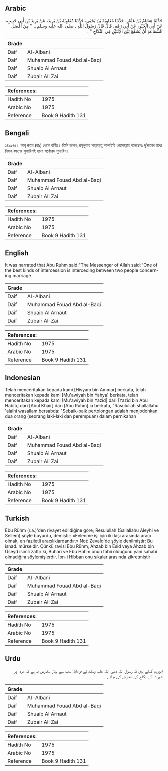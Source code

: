 ## Arabic


<div dir="rtl" lang="ar" style={{fontSize:'larger',backgroundColor:'#f8f9fa',padding:20}}>
حَدَّثَنَا هِشَامُ بْنُ عَمَّارٍ، حَدَّثَنَا مُعَاوِيَةُ بْنُ يَحْيَى، حَدَّثَنَا مُعَاوِيَةُ بْنُ يَزِيدَ، عَنْ يَزِيدَ بْنِ أَبِي حَبِيبٍ، عَنْ أَبِي الْخَيْرِ، عَنْ أَبِي رُهْمٍ، قَالَ قَالَ رَسُولُ اللَّهِ ـ صلى الله عليه وسلم ـ ‏ "‏ مِنْ أَفْضَلِ الشَّفَاعَةِ أَنْ يُشَفَّعَ بَيْنَ الاِثْنَيْنِ فِي النِّكَاحِ ‏"‏ ‏.‏
</div>
<div style={{backgroundColor:'#f8f9fa',padding:20, marginBottom: 10}}><table> <thead> <tr> <th>Grade</th> <th></th> </tr> </thead> <tbody> <tr><td>Daif</td><td>Al-Albani</td></tr><tr><td>Daif</td><td>Muhammad Fouad Abd al-Baqi</td></tr><tr><td>Daif</td><td>Shuaib Al Arnaut</td></tr><tr><td>Daif</td><td>Zubair Ali Zai</td></tr></tbody></table><table> <thead> <tr> <th>References:</th> <th></th> </tr> </thead> <tbody><tr><td>Hadith No</td><td>1975</td></tr><tr><td>Arabic No</td><td>1975</td></tr><tr><td>Reference</td><td>Book 9 Hadith 131</td></tr></tbody></table></div>

## Bengali


<div dir="ltr" lang="bn" style={{fontSize:'larger',backgroundColor:'#f8f9fa',padding:20}}>
১/১৯৭৫। আবূ রুহম (রাঃ) থেকে বর্ণিত। তিনি বলেন, রসূলুল্লাহ সাল্লাল্লাহু আলাইহি ওয়াসাল্লাম বলেছেনঃ দু’জনের মধ্যে বিবাহ বন্ধনের সুপারিশই হলো সর্বোত্তম সুপারিশ।
</div>
<div style={{backgroundColor:'#f8f9fa',padding:20, marginBottom: 10}}><table> <thead> <tr> <th>Grade</th> <th></th> </tr> </thead> <tbody> <tr><td>Daif</td><td>Al-Albani</td></tr><tr><td>Daif</td><td>Muhammad Fouad Abd al-Baqi</td></tr><tr><td>Daif</td><td>Shuaib Al Arnaut</td></tr><tr><td>Daif</td><td>Zubair Ali Zai</td></tr></tbody></table><table> <thead> <tr> <th>References:</th> <th></th> </tr> </thead> <tbody><tr><td>Hadith No</td><td>1975</td></tr><tr><td>Arabic No</td><td>1975</td></tr><tr><td>Reference</td><td>Book 9 Hadith 131</td></tr></tbody></table></div>

## English


<div dir="ltr" lang="en" style={{fontSize:'larger',backgroundColor:'#f8f9fa',padding:20}}>
It was narrated that Abu Ruhm said:"The Messenger of Allah said: 'One of the best kinds of intercession is interceding between two people concerning marriage
</div>
<div style={{backgroundColor:'#f8f9fa',padding:20, marginBottom: 10}}><table> <thead> <tr> <th>Grade</th> <th></th> </tr> </thead> <tbody> <tr><td>Daif</td><td>Al-Albani</td></tr><tr><td>Daif</td><td>Muhammad Fouad Abd al-Baqi</td></tr><tr><td>Daif</td><td>Shuaib Al Arnaut</td></tr><tr><td>Daif</td><td>Zubair Ali Zai</td></tr></tbody></table><table> <thead> <tr> <th>References:</th> <th></th> </tr> </thead> <tbody><tr><td>Hadith No</td><td>1975</td></tr><tr><td>Arabic No</td><td>1975</td></tr><tr><td>Reference</td><td>Book 9 Hadith 131</td></tr></tbody></table></div>

## Indonesian


<div dir="ltr" lang="id" style={{fontSize:'larger',backgroundColor:'#f8f9fa',padding:20}}>
Telah menceritakan kepada kami [Hisyam bin Ammar] berkata, telah menceritakan kepada kami [Mu'awiyah bin Yahya] berkata, telah menceritakan kepada kami [Mu'awiyah bin Yazid] dari [Yazid bin Abu Habib] dari [Abul Khair] dari [Abu Ruhm] ia berkata, "Rasulullah shallallahu 'alaihi wasallam bersabda: "Sebaik-baik pertolongan adalah menjodohkan dua orang (seorang laki-laki dan perempuan) dalam pernikahan
</div>
<div style={{backgroundColor:'#f8f9fa',padding:20, marginBottom: 10}}><table> <thead> <tr> <th>Grade</th> <th></th> </tr> </thead> <tbody> <tr><td>Daif</td><td>Al-Albani</td></tr><tr><td>Daif</td><td>Muhammad Fouad Abd al-Baqi</td></tr><tr><td>Daif</td><td>Shuaib Al Arnaut</td></tr><tr><td>Daif</td><td>Zubair Ali Zai</td></tr></tbody></table><table> <thead> <tr> <th>References:</th> <th></th> </tr> </thead> <tbody><tr><td>Hadith No</td><td>1975</td></tr><tr><td>Arabic No</td><td>1975</td></tr><tr><td>Reference</td><td>Book 9 Hadith 131</td></tr></tbody></table></div>

## Turkish


<div dir="ltr" lang="tr" style={{fontSize:'larger',backgroundColor:'#f8f9fa',padding:20}}>
Ebu Rühm (r.a.)'den rivayet edildiğine göre; Resulullah (Sallallahu Aleyhi ve Sellem) şöyle buyurdu, demiştir: «Evlenme işi için iki kişi arasında aracı olmak, en faziletli aracılıklardandır.» Not: Zevaİd'de şöyle denilmiştir: Bu isnad. mürseldir. Çünkü ravisi Ebu Rühm, Ahzab bin Esid veya Ahzab bin Üseyd isimli zattır ki, Buhari ve Ebu Hatim onun tabii olduğunu yani sahabi olmadığını söylemişlerdir. İbn-i Hibban onu sıkalar arasında zikretmiştir
</div>
<div style={{backgroundColor:'#f8f9fa',padding:20, marginBottom: 10}}><table> <thead> <tr> <th>Grade</th> <th></th> </tr> </thead> <tbody> <tr><td>Daif</td><td>Al-Albani</td></tr><tr><td>Daif</td><td>Muhammad Fouad Abd al-Baqi</td></tr><tr><td>Daif</td><td>Shuaib Al Arnaut</td></tr><tr><td>Daif</td><td>Zubair Ali Zai</td></tr></tbody></table><table> <thead> <tr> <th>References:</th> <th></th> </tr> </thead> <tbody><tr><td>Hadith No</td><td>1975</td></tr><tr><td>Arabic No</td><td>1975</td></tr><tr><td>Reference</td><td>Book 9 Hadith 131</td></tr></tbody></table></div>

## Urdu


<div dir="rtl" lang="ur" style={{fontSize:'larger',backgroundColor:'#f8f9fa',padding:20}}>
ابورہم کہتے ہیں کہ رسول اللہ صلی اللہ علیہ وسلم نے فرمایا: سب سے بہتر سفارش یہ ہے کہ مرد اور عورت کے نکاح کی سفارش کی جائے ۔
</div>
<div style={{backgroundColor:'#f8f9fa',padding:20, marginBottom: 10}}><table> <thead> <tr> <th>Grade</th> <th></th> </tr> </thead> <tbody> <tr><td>Daif</td><td>Al-Albani</td></tr><tr><td>Daif</td><td>Muhammad Fouad Abd al-Baqi</td></tr><tr><td>Daif</td><td>Shuaib Al Arnaut</td></tr><tr><td>Daif</td><td>Zubair Ali Zai</td></tr></tbody></table><table> <thead> <tr> <th>References:</th> <th></th> </tr> </thead> <tbody><tr><td>Hadith No</td><td>1975</td></tr><tr><td>Arabic No</td><td>1975</td></tr><tr><td>Reference</td><td>Book 9 Hadith 131</td></tr></tbody></table></div>
